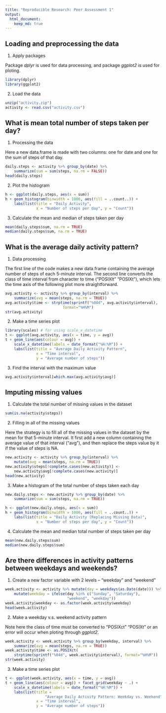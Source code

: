 ```yaml
---
title: "Reproducible Research: Peer Assessment 1"
output: 
  html_document:
    keep_md: true
---
```



## Loading and preprocessing the data

1. Apply packages

Package *dplyr* is used for data processing, and package *ggplot2* is used for ploting.

```r
library(dplyr)
library(ggplot2)
```

2. Load the data
```r
unzip("activity.zip")
activity <- read.csv("activity.csv")
```

## What is mean total number of steps taken per day?

1. Processing the data

Here a new data.frame is made with two columns: one for date and one for the sum of steps of that day.

```r
daily.steps <- activity %>% group_by(date) %>% 
    summarize(sum = sum(steps, na.rm = FALSE))
head(daily.steps)
```

2. Plot the histogram
```r
h <- ggplot(daily.steps, aes(x = sum))
h + geom_histogram(binwidth = 1000, aes(fill = ..count..)) +
    labs(list(title = "Daily Activity", 
              x = "Number of steps per day", y = "Count"))
```

3. Calculate the mean and median of steps taken per day
```r
mean(daily.steps$sum, na.rm = TRUE)
median(daily.steps$sum, na.rm = TRUE)
```

## What is the average daily activity pattern?

1. Data processing

The first line of the code makes a new data.frame containing the average number of steps of each 5-minute interval. The second line converts the class of time interval from character to time ("POSIXlt" "POSIXt"), which lets the time axis of the following plot more straightforward.

```r
avg.activity <- activity %>% group_by(interval) %>% 
    summarize(avg = mean(steps, na.rm = TRUE))
avg.activity$time <- strptime(sprintf("%04d", avg.activity$interval), 
                          format="%H%M")
str(avg.activity)
```

2. Make a time series plot
```r
library(scales) # for using scale_x_datetime
t <- ggplot(avg.activity, aes(x = time, y = avg))
t + geom_line(aes(colour = avg)) + 
    scale_x_datetime(labels = date_format("%H:%M")) +
    labs(list(title = "Average Daily Activity Pattern", 
              x = "Time interval", 
              y = "Average number of steps"))
```

3. Find the interval with the maximum value
```r
avg.activity$interval[which.max(avg.activity$avg)]
```

## Imputing missing values

1. Calculate the total number of missing values in the dataset
```r
sum(is.na(activity$steps))
```

2. Filling in all of the missing values

Here the strategy is to fill all of the missing values in the dataset by the mean for that 5-minute interval. It first add a new column containing the average value of that interval ("avg"), and then replace the steps value by it if the value of steps is NA.

```r
new.activity <- activity %>% group_by(interval) %>% 
    mutate(avg = mean(steps, na.rm = TRUE)) 
new.activity$steps[!complete.cases(new.activity)] <-
    new.activity$avg[!complete.cases(new.activity)]
head(new.activity)
```

3. Make a histogram of the total number of steps taken each day
```r
new.daily.steps <- new.activity %>% group_by(date) %>% 
    summarize(sum = sum(steps, na.rm = TRUE))

h <- ggplot(new.daily.steps, aes(x = sum))
h + geom_histogram(binwidth = 1000, aes(fill = ..count..)) +
    labs(list(title = "Daily Activity (Replacing Missing Data)", 
              x = "Number of steps per day", y = "Count"))
```

4. Calculate the mean and median total number of steps taken per day
```r
mean(new.daily.steps$sum)
median(new.daily.steps$sum)
```

## Are there differences in activity patterns between weekdays and weekends?

1. Create a new factor variable with 2 levels -- "weekday" and "weekend"
```r
week.activity <- activity %>% mutate(day = weekdays(as.Date(date))) %>%
    mutate(weekday = ifelse(day %in% c("Sunday", "Saturday"), 
                            "weekend", "weekday"))
week.activity$weekday <- as.factor(week.activity$weekday)
head(week.activity)
```

2. Make a weekday v.s. weekend activity pattern

Note here the class of time must be converted to "POSIXct" "POSIXt" or an error will occur when ploting through *ggplot2*.

```r
week.activity <- week.activity %>% group_by(weekday, interval) %>% 
    summarize(avg = mean(steps, na.rm = TRUE))
week.activity$time <- as.POSIXct(
    strptime(sprintf("%04d", week.activity$interval), format="%H%M"))
str(week.activity)
```

3. Make a time series plot
```r
t <- ggplot(week.activity, aes(x = time, y = avg))
t + geom_line(aes(colour = avg)) + facet_grid(weekday ~ .) + 
    scale_x_datetime(labels = date_format("%H:%M")) +
    labs(list(title = 
                  "Average Daily Activity Pattern: Weekday vs. Weekend", 
              x = "Time interval", 
              y = "Average number of steps")) 
```